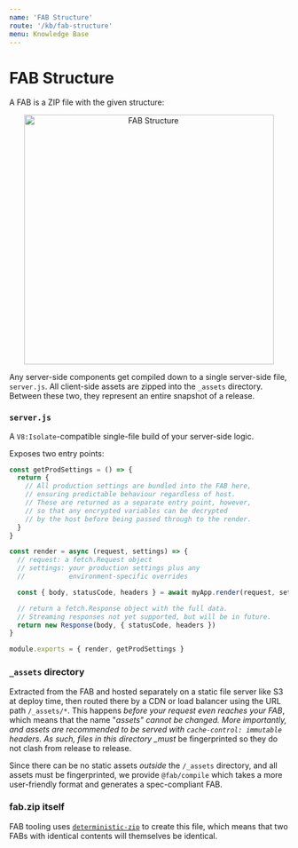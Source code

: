 ```yaml
---
name: 'FAB Structure'
route: '/kb/fab-structure'
menu: Knowledge Base
---
```


# FAB Structure

A FAB is a ZIP file with the given structure:

<p align="center">
  <img
    width="450px"
    max-width="100%"
    alt="FAB Structure"
    src="https://user-images.githubusercontent.com/23264/64143562-f9333180-ce53-11e9-9058-4d1d961a1d35.png"
  />
</p>

Any server-side components get compiled down to a single server-side file, `server.js`. All client-side assets are zipped into the `_assets` directory. Between these two, they represent an entire snapshot of a release.

### `server.js`

A `V8:Isolate`-compatible single-file build of your server-side logic.

Exposes two entry points:

```js
const getProdSettings = () => {
  return {
    // All production settings are bundled into the FAB here,
    // ensuring predictable behaviour regardless of host.
    // These are returned as a separate entry point, however,
    // so that any encrypted variables can be decrypted
    // by the host before being passed through to the render.
  }
}

const render = async (request, settings) => {
  // request: a fetch.Request object
  // settings: your production settings plus any
  //           environment-specific overrides

  const { body, statusCode, headers } = await myApp.render(request, settings)

  // return a fetch.Response object with the full data.
  // Streaming responses not yet supported, but will be in future.
  return new Response(body, { statusCode, headers })
}

module.exports = { render, getProdSettings }
```

### `_assets` directory

Extracted from the FAB and hosted separately on a static file server like S3 at deploy time, then routed there by a CDN or load balancer using the URL path `/_assets/*`. This happens _before your request even reaches your FAB_, which means that the name "_assets" cannot be changed. More importantly, and assets are recommended to be served with `cache-control: immutable` headers. As such, files in this directory \_must_ be fingerprinted so they do not clash from release to release.

Since there can be no static assets _outside_ the `/_assets` directory, and all assets must be fingerprinted, we provide `@fab/compile` which takes a more user-friendly format and generates a spec-compliant FAB.

### fab.zip itself

FAB tooling uses [`deterministic-zip`](https://npm.im/deterministic-zip) to create this file, which means that two FABs with identical contents will themselves be identical.
